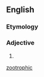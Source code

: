 {{also|zootrophic}}
==English==

===Etymology===
{{confix|en|zoö|trophic}}

===Adjective===
{{en-adj|-}}

# {{alternative form of|zootrophic|lang=en}}

[[Category:English terms spelled with Ö|zootrophic]]